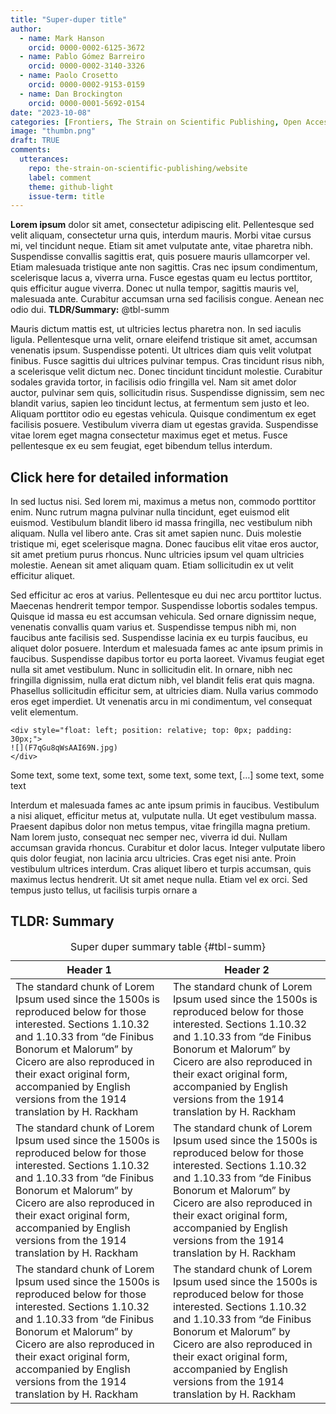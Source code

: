 ```yaml
---
title: "Super-duper title"
author:
  - name: Mark Hanson
    orcid: 0000-0002-6125-3672
  - name: Pablo Gómez Barreiro
    orcid: 0000-0002-3140-3326
  - name: Paolo Crosetto
    orcid: 0000-0002-9153-0159
  - name: Dan Brockington
    orcid: 0000-0001-5692-0154  
date: "2023-10-08"
categories: [Frontiers, The Strain on Scientific Publishing, Open Access]
image: "thumbn.png"
draft: TRUE
comments:
  utterances: 
    repo: the-strain-on-scientific-publishing/website
    label: comment
    theme: github-light
    issue-term: title
---
```


**Lorem ipsum** dolor sit amet, consectetur adipiscing elit. Pellentesque sed velit aliquam, consectetur urna quis, interdum mauris. Morbi vitae cursus mi, vel tincidunt neque. Etiam sit amet vulputate ante, vitae pharetra nibh. Suspendisse convallis sagittis erat, quis posuere mauris ullamcorper vel. Etiam malesuada tristique ante non sagittis. Cras nec ipsum condimentum, scelerisque lacus a, viverra urna. Fusce egestas quam eu lectus porttitor, quis efficitur augue viverra. Donec ut nulla tempor, sagittis mauris vel, malesuada ante. Curabitur accumsan urna sed facilisis congue. Aenean nec odio dui. **TLDR/Summary:** @tbl-summ

Mauris dictum mattis est, ut ultricies lectus pharetra non. In sed iaculis ligula. Pellentesque urna velit, ornare eleifend tristique sit amet, accumsan venenatis ipsum. Suspendisse potenti. Ut ultrices diam quis velit volutpat finibus. Fusce sagittis dui ultrices pulvinar tempus. Cras tincidunt risus nibh, a scelerisque velit dictum nec. Donec tincidunt tincidunt molestie. Curabitur sodales gravida tortor, in facilisis odio fringilla vel. Nam sit amet dolor auctor, pulvinar sem quis, sollicitudin risus. Suspendisse dignissim, sem nec blandit varius, sapien leo tincidunt lectus, at fermentum sem justo et leo. Aliquam porttitor odio eu egestas vehicula. Quisque condimentum ex eget facilisis posuere. Vestibulum viverra diam ut egestas gravida. Suspendisse vitae lorem eget magna consectetur maximus eget et metus. Fusce pellentesque ex eu sem feugiat, eget bibendum tellus interdum.

::: {.callout-note collapse="true"}
## Click here for detailed information

In sed luctus nisi. Sed lorem mi, maximus a metus non, commodo porttitor enim. Nunc rutrum magna pulvinar nulla tincidunt, eget euismod elit euismod. Vestibulum blandit libero id massa fringilla, nec vestibulum nibh aliquam. Nulla vel libero ante. Cras sit amet sapien nunc. Duis molestie tristique mi, eget scelerisque magna. Donec faucibus elit vitae eros auctor, sit amet pretium purus rhoncus. Nunc ultricies ipsum vel quam ultricies molestie. Aenean sit amet aliquam quam. Etiam sollicitudin ex ut velit efficitur aliquet.
:::

Sed efficitur ac eros at varius. Pellentesque eu dui nec arcu porttitor luctus. Maecenas hendrerit tempor tempor. Suspendisse lobortis sodales tempus. Quisque id massa eu est accumsan vehicula. Sed ornare dignissim neque, venenatis convallis quam varius et. Suspendisse tempus nibh mi, non faucibus ante facilisis sed. Suspendisse lacinia ex eu turpis faucibus, eu aliquet dolor posuere. Interdum et malesuada fames ac ante ipsum primis in faucibus. Suspendisse dapibus tortor eu porta laoreet. Vivamus feugiat eget nulla sit amet vestibulum. Nunc in sollicitudin elit. In ornare, nibh nec fringilla dignissim, nulla erat dictum nibh, vel blandit felis erat quis magna. Phasellus sollicitudin efficitur sem, at ultricies diam. Nulla varius commodo eros eget imperdiet. Ut venenatis arcu in mi condimentum, vel consequat velit elementum.

<div>
    <div style="float: left; position: relative; top: 0px; padding: 30px;">
    ![](F7qGu8qWsAAI69N.jpg)
    </div>

Some text, some text, some text, some text, some text, [...] some text, some text
</div>

Interdum et malesuada fames ac ante ipsum primis in faucibus. Vestibulum a nisi aliquet, efficitur metus at, vulputate nulla. Ut eget vestibulum massa. Praesent dapibus dolor non metus tempus, vitae fringilla magna pretium. Nam lorem justo, consequat nec semper nec, viverra id dui. Nullam accumsan gravida rhoncus. Curabitur et dolor lacus. Integer vulputate libero quis dolor feugiat, non lacinia arcu ultricies. Cras eget nisi ante. Proin vestibulum ultrices interdum. Cras aliquet libero et turpis accumsan, quis maximus lectus hendrerit. Ut sit amet neque nulla. Etiam vel ex orci. Sed tempus justo tellus, ut facilisis turpis ornare a

::: {.callout-tip}
## TLDR: Summary

|Header 1|Header 2| 
| --- | --- |
| The standard chunk of Lorem Ipsum used since the 1500s is reproduced below for those interested. Sections 1.10.32 and 1.10.33 from "de Finibus Bonorum et Malorum" by Cicero are also reproduced in their exact original form, accompanied by English versions from the 1914 translation by H. Rackham | The standard chunk of Lorem Ipsum used since the 1500s is reproduced below for those interested. Sections 1.10.32 and 1.10.33 from "de Finibus Bonorum et Malorum" by Cicero are also reproduced in their exact original form, accompanied by English versions from the 1914 translation by H. Rackham |
| The standard chunk of Lorem Ipsum used since the 1500s is reproduced below for those interested. Sections 1.10.32 and 1.10.33 from "de Finibus Bonorum et Malorum" by Cicero are also reproduced in their exact original form, accompanied by English versions from the 1914 translation by H. Rackham | The standard chunk of Lorem Ipsum used since the 1500s is reproduced below for those interested. Sections 1.10.32 and 1.10.33 from "de Finibus Bonorum et Malorum" by Cicero are also reproduced in their exact original form, accompanied by English versions from the 1914 translation by H. Rackham |
| The standard chunk of Lorem Ipsum used since the 1500s is reproduced below for those interested. Sections 1.10.32 and 1.10.33 from "de Finibus Bonorum et Malorum" by Cicero are also reproduced in their exact original form, accompanied by English versions from the 1914 translation by H. Rackham | The standard chunk of Lorem Ipsum used since the 1500s is reproduced below for those interested. Sections 1.10.32 and 1.10.33 from "de Finibus Bonorum et Malorum" by Cicero are also reproduced in their exact original form, accompanied by English versions from the 1914 translation by H. Rackham |

: Super duper summary table {#tbl-summ}

:::
